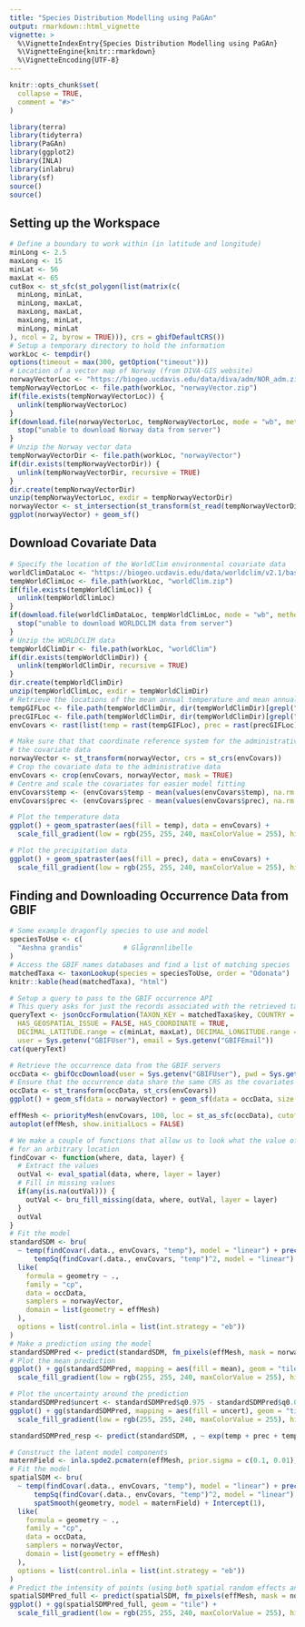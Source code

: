 ```yaml
---
title: "Species Distribution Modelling using PaGAn"
output: rmarkdown::html_vignette
vignette: >
  %\VignetteIndexEntry{Species Distribution Modelling using PaGAn}
  %\VignetteEngine{knitr::rmarkdown}
  %\VignetteEncoding{UTF-8}
---
```


```r
knitr::opts_chunk$set(
  collapse = TRUE,
  comment = "#>"
)
```

```r
library(terra)
library(tidyterra)
library(PaGAn)
library(ggplot2)
library(INLA)
library(inlabru)
library(sf)
source()
source()
```

## Setting up the Workspace

```r
# Define a boundary to work within (in latitude and longitude)
minLong <- 2.5
maxLong <- 15
minLat <- 56
maxLat <- 65
cutBox <- st_sfc(st_polygon(list(matrix(c(
  minLong, minLat,
  minLong, maxLat,
  maxLong, maxLat,
  maxLong, minLat,
  minLong, minLat
), ncol = 2, byrow = TRUE))), crs = gbifDefaultCRS())
# Setup a temporary directory to hold the information
workLoc <- tempdir()
options(timeout = max(300, getOption("timeout")))
# Location of a vector map of Norway (from DIVA-GIS website)
norwayVectorLoc <- "https://biogeo.ucdavis.edu/data/diva/adm/NOR_adm.zip"
tempNorwayVectorLoc <- file.path(workLoc, "norwayVector.zip")
if(file.exists(tempNorwayVectorLoc)) {
  unlink(tempNorwayVectorLoc)
}
if(download.file(norwayVectorLoc, tempNorwayVectorLoc, mode = "wb", method = "libcurl") != 0) {
  stop("unable to download Norway data from server")
}
# Unzip the Norway vector data
tempNorwayVectorDir <- file.path(workLoc, "norwayVector")
if(dir.exists(tempNorwayVectorDir)) {
  unlink(tempNorwayVectorDir, recursive = TRUE)
}
dir.create(tempNorwayVectorDir)
unzip(tempNorwayVectorLoc, exdir = tempNorwayVectorDir)
norwayVector <- st_intersection(st_transform(st_read(tempNorwayVectorDir, "NOR_adm0"), gbifDefaultCRS()), cutBox)
ggplot(norwayVector) + geom_sf()
```

## Download Covariate Data

```r
# Specify the location of the WorldClim environmental covariate data
worldClimDataLoc <- "https://biogeo.ucdavis.edu/data/worldclim/v2.1/base/wc2.1_10m_bio.zip"
tempWorldClimLoc <- file.path(workLoc, "worldClim.zip")
if(file.exists(tempWorldClimLoc)) {
  unlink(tempWorldClimLoc)
}
if(download.file(worldClimDataLoc, tempWorldClimLoc, mode = "wb", method = "libcurl") != 0) {
  stop("unable to download WORLDCLIM data from server")
}
# Unzip the WORLDCLIM data
tempWorldClimDir <- file.path(workLoc, "worldClim")
if(dir.exists(tempWorldClimDir)) {
  unlink(tempWorldClimDir, recursive = TRUE)
}
dir.create(tempWorldClimDir)
unzip(tempWorldClimLoc, exdir = tempWorldClimDir)
# Retrieve the locations of the mean annual temperature and mean annual precipitation files
tempGIFLoc <- file.path(tempWorldClimDir, dir(tempWorldClimDir)[grepl("_1\\.tif$", dir(tempWorldClimDir), perl = TRUE)])
precGIFLoc <- file.path(tempWorldClimDir, dir(tempWorldClimDir)[grepl("_12\\.tif$", dir(tempWorldClimDir), perl = TRUE)])
envCovars <- rast(list(temp = rast(tempGIFLoc), prec = rast(precGIFLoc)))

# Make sure that that coordinate reference system for the administrative data is the same as
# the covariate data
norwayVector <- st_transform(norwayVector, crs = st_crs(envCovars))
# Crop the covariate data to the administrative data
envCovars <- crop(envCovars, norwayVector, mask = TRUE)
# Centre and scale the covariates for easier model fitting
envCovars$temp <- (envCovars$temp - mean(values(envCovars$temp), na.rm = TRUE)) / sd(values(envCovars$temp), na.rm = TRUE)
envCovars$prec <- (envCovars$prec - mean(values(envCovars$prec), na.rm = TRUE)) / sd(values(envCovars$prec), na.rm = TRUE)
```

```r
# Plot the temperature data
ggplot() + geom_spatraster(aes(fill = temp), data = envCovars) +
  scale_fill_gradient(low = rgb(255, 255, 240, maxColorValue = 255), high = rgb(255, 106, 106, maxColorValue = 255), na.value = NA)
```

```r
# Plot the precipitation data
ggplot() + geom_spatraster(aes(fill = prec), data = envCovars) +
  scale_fill_gradient(low = rgb(255, 255, 240, maxColorValue = 255), high = rgb(125, 158, 192, maxColorValue = 255), na.value = NA)
```

## Finding and Downloading Occurrence Data from GBIF

```r
# Some example dragonfly species to use and model
speciesToUse <- c(
  "Aeshna grandis"          # Glågrønnlibelle
)
# Access the GBIF names databases and find a list of matching species
matchedTaxa <- taxonLookup(species = speciesToUse, order = "Odonata")
knitr::kable(head(matchedTaxa), "html")
```

```r
# Setup a query to pass to the GBIF occurrence API
# This query asks for just the records associated with the retrieved taxon keys (from the lookup) for Norway after 1960
queryText <- jsonOccFormulation(TAXON_KEY = matchedTaxa$key, COUNTRY = "NO", YEAR.min = 1960,
  HAS_GEOSPATIAL_ISSUE = FALSE, HAS_COORDINATE = TRUE,
  DECIMAL_LATITUDE.range = c(minLat, maxLat), DECIMAL_LONGITUDE.range = c(minLong, maxLong),
  user = Sys.getenv("GBIFUser"), email = Sys.getenv("GBIFEmail"))
cat(queryText)
```
```r
# Retrieve the occurrence data from the GBIF servers
occData <- gbifOccDownload(user = Sys.getenv("GBIFUser"), pwd = Sys.getenv("GBIFPass"), email = Sys.getenv("GBIFEmail"), body = queryText, tmploc = workLoc)
# Ensure that the occurrence data share the same CRS as the covariates
occData <- st_transform(occData, st_crs(envCovars))
ggplot() + geom_sf(data = norwayVector) + geom_sf(data = occData, size = 0.5)
```

```r
effMesh <- priorityMesh(envCovars, 100, loc = st_as_sfc(occData), cutoff = 0.2, max.edge = c(1, 2) * 2)
autoplot(effMesh, show.initialLocs = FALSE)
```
```r
# We make a couple of functions that allow us to look what the value of a covariate is
# for an arbitrary location
findCovar <- function(where, data, layer) {
  # Extract the values
  outVal <- eval_spatial(data, where, layer = layer)
  # Fill in missing values
  if(any(is.na(outVal))) {
    outVal <- bru_fill_missing(data, where, outVal, layer = layer)
  }
  outVal
}
# Fit the model
standardSDM <- bru(
  ~ temp(findCovar(.data., envCovars, "temp"), model = "linear") + prec(findCovar(.data., envCovars, "prec"), model = "linear") +
      tempSq(findCovar(.data., envCovars, "temp")^2, model = "linear") + precSq(findCovar(.data., envCovars, "prec")^2, model = "linear") + Intercept(1),
  like(
    formula = geometry ~ .,
    family = "cp",
    data = occData,
    samplers = norwayVector,
    domain = list(geometry = effMesh)
  ),
  options = list(control.inla = list(int.strategy = "eb"))
)
# Make a prediction using the model
standardSDMPred <- predict(standardSDM, fm_pixels(effMesh, mask = norwayVector), ~ exp(temp + prec + tempSq + precSq + Intercept))
# Plot the mean prediction
ggplot() + gg(standardSDMPred, mapping = aes(fill = mean), geom = "tile") +
  scale_fill_gradient(low = rgb(255, 255, 240, maxColorValue = 255), high = rgb(171, 130, 255, maxColorValue = 255), na.value = NA)
```
```r
# Plot the uncertainty around the prediction
standardSDMPred$uncert <- standardSDMPred$q0.975 - standardSDMPred$q0.025
ggplot() + gg(standardSDMPred, mapping = aes(fill = uncert), geom = "tile") +
  scale_fill_gradient(low = rgb(255, 255, 240, maxColorValue = 255), high = rgb(219, 112, 147, maxColorValue = 255), na.value = NA)
```
```r
standardSDMPred_resp <- predict(standardSDM, , ~ exp(temp + prec + tempSq + precSq + Intercept))
```

```r
# Construct the latent model components
maternField <- inla.spde2.pcmatern(effMesh, prior.sigma = c(0.1, 0.01), prior.range = c(0.1, 0.01))
# Fit the model
spatialSDM <- bru(
  ~ temp(findCovar(.data., envCovars, "temp"), model = "linear") + prec(findCovar(.data., envCovars, "prec"), model = "linear") +
      tempSq(findCovar(.data., envCovars, "temp")^2, model = "linear") + precSq(findCovar(.data., envCovars, "prec")^2, model = "linear") +
      spatSmooth(geometry, model = maternField) + Intercept(1),
  like(
    formula = geometry ~ .,
    family = "cp",
    data = occData,
    samplers = norwayVector,
    domain = list(geometry = effMesh)
  ),
  options = list(control.inla = list(int.strategy = "eb"))
)
# Predict the intensity of points (using both spatial random effects and the covariates)
spatialSDMPred_full <- predict(spatialSDM, fm_pixels(effMesh, mask = norwayVector), ~ exp(spatSmooth + temp + prec + tempSq + precSq + Intercept))
ggplot() + gg(spatialSDMPred_full, geom = "tile") +
  scale_fill_gradient(low = rgb(255, 255, 240, maxColorValue = 255), high = rgb(171, 130, 255, maxColorValue = 255), na.value = NA)
```
